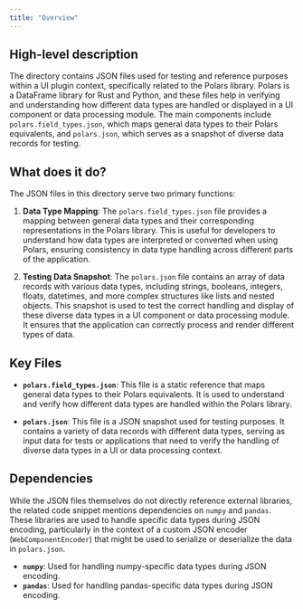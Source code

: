 ```yaml
---
title: "Overview"
---
```


## High-level description

The directory contains JSON files used for testing and reference purposes within a UI plugin context, specifically related to the Polars library. Polars is a DataFrame library for Rust and Python, and these files help in verifying and understanding how different data types are handled or displayed in a UI component or data processing module. The main components include `polars.field_types.json`, which maps general data types to their Polars equivalents, and `polars.json`, which serves as a snapshot of diverse data records for testing.

## What does it do?

The JSON files in this directory serve two primary functions:

1. **Data Type Mapping**: The `polars.field_types.json` file provides a mapping between general data types and their corresponding representations in the Polars library. This is useful for developers to understand how data types are interpreted or converted when using Polars, ensuring consistency in data type handling across different parts of the application.

2. **Testing Data Snapshot**: The `polars.json` file contains an array of data records with various data types, including strings, booleans, integers, floats, datetimes, and more complex structures like lists and nested objects. This snapshot is used to test the correct handling and display of these diverse data types in a UI component or data processing module. It ensures that the application can correctly process and render different types of data.

## Key Files

- **`polars.field_types.json`**: This file is a static reference that maps general data types to their Polars equivalents. It is used to understand and verify how different data types are handled within the Polars library.

- **`polars.json`**: This file is a JSON snapshot used for testing purposes. It contains a variety of data records with different data types, serving as input data for tests or applications that need to verify the handling of diverse data types in a UI or data processing context.

## Dependencies

While the JSON files themselves do not directly reference external libraries, the related code snippet mentions dependencies on `numpy` and `pandas`. These libraries are used to handle specific data types during JSON encoding, particularly in the context of a custom JSON encoder (`WebComponentEncoder`) that might be used to serialize or deserialize the data in `polars.json`.

- **`numpy`**: Used for handling numpy-specific data types during JSON encoding.
- **`pandas`**: Used for handling pandas-specific data types during JSON encoding.